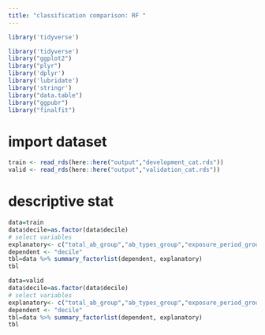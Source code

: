 ```yaml
---
title: "classification comparison: RF "
---
```


```r
library('tidyverse')

library('tidyverse')
library("ggplot2")
library("plyr")
library('dplyr')
library('lubridate')
library('stringr')
library("data.table")
library("ggpubr")
library("finalfit")

```

# import dataset
```r
train <- read_rds(here::here("output","development_cat.rds"))
valid <- read_rds(here::here("output","validation_cat.rds"))

```



# descriptive stat 
```r
data=train
data$decile=as.factor(data$decile)
# select variables
explanatory<- c("total_ab_group","ab_types_group","exposure_period_group","recent_ab_days_group","broad_ab_prescriptions_group","interval_med_group","interval_sd_group")
dependent <- "decile"
tbl=data %>% summary_factorlist(dependent, explanatory)
tbl
```

```r
data=valid
data$decile=as.factor(data$decile)
# select variables
explanatory<- c("total_ab_group","ab_types_group","exposure_period_group","recent_ab_days_group","broad_ab_prescriptions_group","interval_med_group","interval_sd_group")
dependent <- "decile"
tbl=data %>% summary_factorlist(dependent, explanatory)
tbl

```


